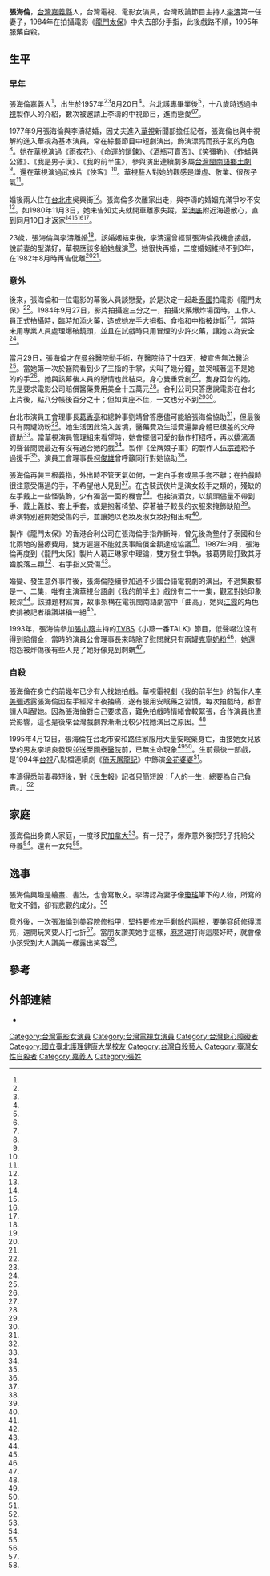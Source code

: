 {{藝人
|姓名 = 張海倫
|類型 = 女演員
|image = 
|imagesize = 
|birthname = 
|othername =
|英文名 =
|綽號 = 
|國籍 = {{ROC}}
|籍貫 =
|出生日期 = {{birth_date|1957|8|20|df=y}}
|出生地點 = {{ROC|臺灣省}}[[嘉義縣|嘉義縣]]
|逝世日期 = {{death date and age|1995|4|12|1957|8|20}}
|逝世地點 ={{TWN}}[[台北市|台北市]][[大安區_(臺北市)|大安區]][[國泰醫院|國泰醫院]]
|職業 = [[演員|演員]]
|語言 = [[中華民國國語|國語]]、[[台語|台語]]
|教育程度 = 
|配偶 ={{marriage|[[李濤_(臺灣)|李濤]]|1977|1980|reason=divorced}}
|父母 =
|兒女 = 
|出道作 = 
|活躍年代 = 
|代表作 =《我的前半生》
|awards =
|imdb = 
}}
'''張海倫'''{{BD|1957年|8月20日|1995年|4月12日|}}，[[台灣|台灣]][[嘉義縣|嘉義縣]]人，台灣電視、電影女演員，台灣政論節目主持人[[李濤_(臺灣)|李濤]]第一任妻子，1984年在拍攝電影《[[龍門太保|龍門太保]]》中失去部分手指，此後戲路不順，1995年服藥自殺。

==生平==

===早年===
張海倫嘉義人<ref name="失蹤"/>，出生於1957年<ref name="王中言"/><ref name="張文輝"/>8月20日<ref name="生日"/>。[[台北護專|台北護專]]畢業後<ref name="失蹤"/>，十八歲時透過[[中視|中視]]製作人的介紹，數次被邀請上李濤的中視節目，進而戀愛<ref name="王中言"/><ref name="姜玉景"/>。

1977年9月張海倫與李濤結婚，因丈夫進入[[華視|華視]]新聞部擔任記者，張海倫也與中視解約進入華視為基本演員，常在綜藝節目中短劇演出，飾演漂亮而孩子氣的角色<ref name="失蹤"/>。她在華視演過《雨夜花》、《命運的鎖鍊》、《酒瓶可賣否》、《笑彌勒》、《蚱蜢與公雞》、《我是男子漢》、《我的前半生》，參與演出連續劇多屬[[台灣閩南語|台灣閩南語]][[鄉土劇|鄉土劇]]<ref name="張文輝"/>。還在華視演過武俠片《俠客》<ref name="俠客"/>。華視藝人對她的觀感是謙虛、敬業、很孩子氣<ref name="失蹤"/>。

婚後兩人住在[[台北市|台北市]]吳興街<ref name="駕轎車"/>。張海倫多次離家出走，與李濤的婚姻充滿爭吵不安<ref name="潘秉新"/>。如1980年11月3日，她未告知丈夫就開車離家失蹤，至[[澳底|澳底]]附近海邊散心，直到同月10日才返家<ref name="失蹤"/><ref name="駕轎車"/><ref name="還巢"/><ref name="返家"/>。

23歲，張海倫與李濤離婚<ref name="潘秉新"/>。該婚姻結束後，李濤還曾經幫張海倫找機會接戲，說前妻的型滿好，華視應該多給她戲演<ref name="張文輝"/>。她很快再婚，二度婚姻維持不到3年，在1982年8月時再告仳離<ref name="姜玉景"/><ref name="潘秉新"/>。

===意外===
後來，張海倫和一位電影的幕後人員談戀愛，於是決定一起赴[[泰國|泰國]]拍電影《龍門太保》<ref name="姜玉景"/>。1984年9月27日，影片拍攝逾三分之一，拍攝火藥爆炸場面時，工作人員正式拍攝時，臨時加添火藥，造成她左手大拇指、食指和中指被炸斷<ref name="賠償"/>。當時未用專業人員處理爆破鏡頭，並且在試戲時只用冒煙的少許火藥，讓她以為安全<ref name="胡幼鳳"/>。

當月29日，張海倫才在[[曼谷|曼谷]]醫院動手術，在醫院待了十四天，被宣告無法醫治<ref name="卜人美"/>。當她第一次於醫院看到少了三指的手掌，尖叫了幾分鐘，並哭喊著這不是她的的手<ref name="胡幼鳳"/>。她與該幕後人員的戀情也此結束，身心雙重受創<ref name="姜玉景"/>。隻身回台的她，先是要求電影公司賠償醫藥費用美金十五萬元<ref name="賠償"/>。合利公司只答應說電影在台北上片後，點八分帳後百分之十；但如賣座不佳，一文也分不到<ref name="不順"/><ref name="告訴"/>。

台北市演員工會理事長[[葛香亭|葛香亭]]和總幹事劉靖曾答應儘可能給張海倫協助<ref name="中央社"/>，但最後只有兩罐奶粉<ref name="血淚"/>。她生活因此淪入苦境，醫藥費及生活費還靠身體已很差的父母資助<ref name="王中言" />。當華視演員管理組來看望時，她會擺個可愛的動作打招呼，再以嬌滴滴的聲音問說最近有沒有適合她的戲<ref name="姜玉景"/>。製作《金牌娘子軍》的製作人[[伍宗德|伍宗德]]給予過援手<ref name="劉福奎"/>。演員工會理事長[[柯俊雄|柯俊雄]]曾呼籲同行對她協助<ref name="王中言" />。

張海倫再裝三根義指，外出時不管天氣如何，一定白手套或黑手套不離；在拍戲時很注意受傷過的手，不希望他人見到<ref name="姜玉景"/>。在古裝武俠片是演女殺手之類的，殘缺的左手戴上一些怪裝飾，少有獨當一面的機會<ref name="胡幼鳳2"/>。也接演酒女，以鏡頭儘量不帶到手、戴上義肢、套上手套，或是抱著椅墊、穿著袖子較長的衣服來掩飾缺陷<ref name="尚孝芬"/>。導演特別避開她受傷的手，並讓她以老妝及淑女妝扮相出現<ref name="劉子鳳"/>。

製作《龍門太保》的香港合利公司在張海倫手指炸斷時，曾先後為墊付了泰國和台北兩地的醫療費用，雙方遲遲不能就民事賠償金額達成協議<ref name="告訴"/>。1987年9月，張海倫再度到《龍門太保》製片人葛正琳家中理論，雙方發生爭執，被葛男毆打致其牙齒脫落三顆<ref name="毆打"/>、右手指又受傷<ref name="劉福奎"/>。

婚變、發生意外事件後，張海倫陸續參加過不少國台語電視劇的演出，不過集數都是一、二集，唯有主演華視台語劇《我的前半生》戲份有二十一集，觀眾對她印象較深<ref name="姜玉景"/>。該據題材寫實，故事架構在電視閩南語劇當中「曲高」，她與[[江霞|江霞]]的角色安排被記者稱讚堪稱一絕<ref name="張文輝2"/>。

1993年，張海倫參加[[張小燕_(臺灣)|張小燕]]主持的[[TVBS|TVBS]]《小燕一番TALK》節目，低聲啜泣沒有得到賠償金，當時的演員公會理事長來時除了慰問就只有兩罐[[克寧奶粉|克寧奶粉]]<ref name="血淚"/>，她還抱怨被炸傷後有些人見了她好像見到刺蝟<ref name="王介中"/>。

===自殺===
張海倫在身亡的前幾年已少有人找她拍戲。華視電視劇《我的前半生》的製作人[[李美彌|李美彌]]透露張海倫因左手經常半夜抽痛，遂有服用安眠藥之習慣，每次拍戲時，都會請人叫醒她。因為張海倫對自己要求高，難免拍戲時情緒會較緊張，合作演員也遭受影響，這也是後來台灣戲劇界漸漸比較少找她演出之原因。<ref name="姜玉景"/>

1995年4月12日，張海倫在台北市安和路住家服用大量安眠藥身亡，由接她女兒放學的男友李培良發現並送至[[國泰醫院|國泰醫院]]前，已無生命現象<ref name="王中言"/><ref name="劉福奎"/>。生前最後一部戲，是1994年[[台視|台視]]八點檔連續劇《[[倚天屠龍記_(1994年電視劇)|倚天屠龍記]]》中飾演[[金花婆婆|金花婆婆]]<ref name="劉子鳳"/>。

李濤得悉前妻尋短後，對《[[民生報|民生報]]》記者只簡短說：「人的一生，總要為自己負責。」<ref name="鄭士榮"/>

==家庭==

張海倫出身商人家庭，一度移民[[加拿大|加拿大]]<ref name="姜玉景"/>。有一兒子，爆炸意外後把兒子托給父母養<ref name="王中言" />。還有一女兒<ref name="劉福奎"/>。
==逸事==
張海倫興趣是繪畫、書法，也會寫散文。李濤認為妻子像[[瓊瑤|瓊瑤]]筆下的人物，所寫的散文不錯，卻有悲觀的成分。<ref name="還巢"/>

意外後，一次張海倫到美容院修指甲，堅持要修左手剩餘的兩根，要美容師修得漂亮，還開玩笑要人打七折<ref name="卜人美"/>。當朋友讚美她手這樣，[[麻將|麻將]]還打得這麼好時，就會像小孩受到大人讚美一樣露出笑容<ref name="姜玉景"/>。

== 參考 ==
{{portal box|臺灣|}}
{{reflist|3|refs=

<ref name="俠客">{{Cite news|url=|title=趕錄「俠客」心力交瘁 張海倫暈倒攝影棚|author=|language=zh-tw|publisher=《民生報》|date=1980-09-03|accessdate=}}</ref>

<ref name="駕轎車">{{Cite news|url=|title=駕轎車外出 張海倫失蹤 其夫李濤報警協尋|author=|language=zh-tw|publisher=《聯合報》|date=1980-11-09|accessdate=}}</ref>

<ref name="失蹤">{{Cite news|url=|title=張海倫失蹤一週未歸 李濤請八號分機尋妻 曾有離家前例‧這次時間最久 據說娘家知情‧有人陪她散心|author=|language=zh-tw|publisher=《民生報》|date=1980-11-10|accessdate=}}</ref>

<ref name="返家">{{Cite news|url=|title=華視演員張海倫 昨天已平安返家 只為出去散心忘了連繫|author=|language=zh-tw|publisher=《聯合報》|date=1980-11-11|accessdate=}}</ref>

<ref name="還巢">{{Cite news|url=|title=張海倫笑嘻嘻鳳還巢 李濤如醫生尋根究柢|author=|language=zh-tw|publisher=《民生報》|date=1980-11-11|accessdate=}}</ref>

<ref name="生日">{{Cite news|url=|title=張海倫影棚慶生|author=|language=zh-tw|publisher=《民生報》|date=1984-08-21|accessdate=}}</ref>

<ref name="卜人美">{{Cite news|url=|title=泰北山區拍外景 爆破不慎 血肉橫飛 張海倫痛失三指左手已廢 忍淚婉謝同情 撫傷續向演藝生涯|author=卜人美|language=zh-tw|publisher=《民生報》|date=1984-10-23|accessdate=}}</ref>

<ref name="中央社">{{Cite news|url=|title=葛香亭昨探視張海倫 表示將予儘可能協助|author=|language=zh-tw|publisher=中央社|date=1984-10-29|accessdate=}}</ref>

<ref name="胡幼鳳">{{Cite news|url=|title=張海倫自許 作殘障者模範 不再自怨自艾 鏡頭前 照樣撫傷出招 演新劇 單手禦敵 好個扶弱巾幗女俠|author=胡幼鳳|language=zh-tw|publisher=《民生報》|date=1984-11-09|accessdate=}}</ref>

<ref name="賠償">{{Cite news|url=|title=泰北拍戲炸斷三指 張海倫要求賠償十五萬美金|author=|language=zh-tw|publisher=《聯合報》|date=1984-11-10|accessdate=}}</ref>

<ref name="告訴">{{Cite news|url=|title=拍影片炸斷手掌 張海倫提出告訴|author=|language=zh-tw|publisher=《聯合報》|date=1985-03-11|accessdate=}}</ref>

<ref name="不順">{{Cite news|url=|title=拍片不順 炸斷三指 張海倫已向法院提告訴 要求片商賠償廿萬美金|author=|language=zh-tw|publisher=《民生報》|date=1985-03-11|accessdate=}}</ref>

<ref name="胡幼鳳2">{{Cite news|url=|title=拍戲未燒香．兩人曾受傷 苗可秀、張海倫談往事 痛苦經驗想起來就怕怕|author=胡幼鳳|language=zh-tw|publisher=《民生報》|date=1985-08-04|accessdate=}}</ref>

<ref name="毆打">{{Cite news|url=|title=涉嫌毆打張海倫 葛正琳被提公訴|author=|language=zh-tw|publisher=《民生報》|date=1987-12-10|accessdate=}}</ref>

<ref name="尚孝芬">{{Cite news|url=|title=《又見星蹤》張海倫 重操舊業扮舞女 抹去伸手只見兩指的憂傷|author=尚孝芬|language=zh-tw|publisher=《民生報》|date=1989-12-28|accessdate=}}</ref>

<ref name="王介中">{{Cite news|url=|title=藝人 要懂得說“不” 拍戲受傷多少辛酸淚 談學斌、張海倫吐心聲|author=王介中|language=zh-tw|publisher=《民生報》|date=1993-12-04|accessdate=}}</ref>

<ref name="血淚">{{Cite news|url=|title=無線衛星台 談學斌 張海倫螢幕談「傷」  幕後辛酸血淚知多少|author=|language=zh-tw|publisher=《聯合報》|date=1994-01-09|accessdate=}}</ref>

<ref name="劉福奎">{{Cite news|url=|title=十一年前拍片炸傷手 從此淡出演藝圈 女演員張海倫 仰藥殞命|author=劉福奎|language=zh-tw|publisher=《聯合報》|date=1995-04-13|accessdate=}}</ref>

<ref name="鄭士榮">{{Cite news|url=|title=前妻尋短 李濤詫異|author=鄭士榮|language=zh-tw|publisher=《民生報》|date=1995-04-13|accessdate=}}</ref>

<ref name="王中言">{{Cite news|url=|title=張海倫 仰藥送醫不治 一生起起伏伏 拍戲炸斷三指 銀色生涯漸行漸遠|author=王中言、陳嘉倩、薛桂文|language=zh-tw|publisher=《民生報》|date=1995-04-13|accessdate=}}</ref>

<ref name="潘秉新">{{Cite news|url=|title=西文芸走了.....張海倫也走了.... 有驚愕、有責難、有同情 個性是敵人,她們被打敗了|author=潘秉新|language=zh-tw|publisher=《聯合晚報》|date=1995-04-13|accessdate=}}</ref>

<ref name="劉子鳳">{{Cite news|url=|title=最後演出:倚天屠龍記|author=劉子鳳|language=zh-tw|publisher=《聯合晚報》|date=1995-04-13|accessdate=}}</ref>

<ref name="張文輝">{{Cite news|url=|title=華視故舊憶張海倫 愛漂亮的嬌嬌女 炸斷手指「致命傷」|author=張文輝|language=zh-tw|publisher=《聯合報》|date=1995-04-14|accessdate=}}</ref>

<ref name="張文輝2">{{Cite news|url=|title=我的前半生 通俗中不失犀利|author=張文輝|language=zh-tw|publisher=《聯合報》|date=1988-12-02|accessdate=}}</ref>

<ref name="姜玉景">{{Cite news|url=|title=張海倫的前半生 嬌嬌女情場空餘恨 圈內人憶往多唏噓|author=姜玉景、鄭士榮|language=zh-tw|publisher=《民生報》|date=1995-04-14|accessdate=}}</ref>

}}

==外部連結==
* {{hkmdb name|46115}}

[[Category:台灣電影女演員|Category:台灣電影女演員]]
[[Category:台灣電視女演員|Category:台灣電視女演員]]
[[Category:台灣身心障礙者|Category:台灣身心障礙者]]
[[Category:國立臺北護理健康大學校友|Category:國立臺北護理健康大學校友]]
[[Category:台灣自殺藝人|Category:台灣自殺藝人]]
[[Category:臺灣女性自殺者|Category:臺灣女性自殺者]]
[[Category:嘉義人|Category:嘉義人]]
[[Category:張姓|Category:張姓]]